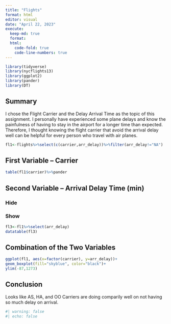 ```yaml
---
title: "Flights"
format: html
editor: visual
date: "April 22, 2023"
execute:
  keep-md: true
  format:
  html:
    code-fold: true
    code-line-numbers: true
---
```



```r
library(tidyverse)
library(nycflights13)
library(ggplot2)
library(pander)
library(DT)
```

## Summary

I chose the Flight Carrier and the Delay Arrival Time as the topic of this assignment. I personally have experienced some plane delays and know the painfulness of having to stay in the airport for a longer time than expected. Therefore, I thought knowing the flight carrier that avoid the arrival delay well can be helpful for every person who travel with air planes.

```r
fl1<-flights%>%select(c(carrier,arr_delay))%>%filter(arr_delay!="NA")
```

## First Variable -- Carrier

```r
table(fl1$carrier)%>%pander
```

## Second Variable -- Arrival Delay Time (min) {.tabset}

### Hide

### Show

```r
fl3<-fl1%>%select(arr_delay)
datatable(fl3)
```
##

## Combination of the Two Variables
```r
ggplot(fl1, aes(x=factor(carrier), y=arr_delay))+
geom_boxplot(fill="skyblue", color="black")+
ylim(-87,1273)
```


## Conclusion

Looks like AS, HA, and OO Carriers are doing comparily well on not having so much delay on arrival.


```r
#| warning: false
#| echo: false
```

